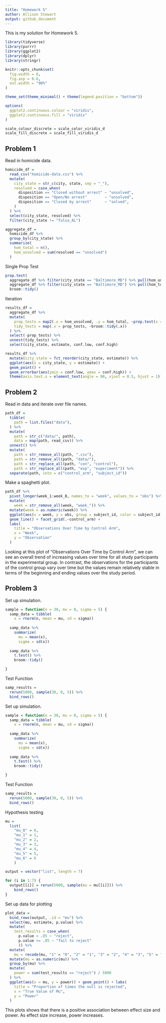 ```yaml
---
title: "Homework 5"
author: Allison Stewart
output: github_document
---
```


This is my solution for Homework 5. 

```r
library(tidyverse)
library(purrr)
library(ggplot2)
library(dplyr)
library(stringr)

knitr::opts_chunk$set(
  fig.width = 6, 
  fig.asp = 0.6, 
  out.width = "90%"
)

theme_set(theme_minimal() + theme(legend.position = "bottom"))

options(
  ggplot2.continuous.colour = "viridis", 
  ggplot2.continuous.fill = "viridis"
)

scale_colour_discrete = scale_color_viridis_d
scale_fill_discrete = scale_fill_viridis_d
```

## Problem 1 

Read in homicide data. 

```r
homicide_df = 
  read_csv("homicide-data.csv") %>% 
  mutate(
    city_state = str_c(city, state, sep = "_"),
    resolved = case_when(
      disposition == "Closed without arrest" ~ "unsolved",
      disposition == "Open/No arrest"        ~ "unsolved",
      disposition == "Closed by arrest"      ~ "solved",
    )
  ) %>% 
  select(city_state, resolved) %>% 
  filter(city_state != "Tulsa_AL")

aggregate_df = 
  homicide_df %>% 
  group_by(city_state) %>% 
  summarize(
    hom_total = n(),
    hom_unsolved = sum(resolved == "unsolved")
  )
```

Single Prop Test 

```r
prop.test(
  aggregate_df %>% filter(city_state == "Baltimore_MD") %>% pull(hom_unsolved), 
  aggregate_df %>% filter(city_state == "Baltimore_MD") %>% pull(hom_total)) %>% 
  broom::tidy()
```

Iteration 

```r
results_df = 
  aggregate_df %>% 
  mutate(
    prop_tests = map2(.x = hom_unsolved, .y = hom_total, ~prop.test(x = .x, n = .y)),
    tidy_tests = map(.x = prop_tests, ~broom::tidy(.x))
  ) %>% 
  select(-prop_tests) %>% 
  unnest(tidy_tests) %>% 
  select(city_state, estimate, conf.low, conf.high)
```

```r
results_df %>% 
  mutate(city_state = fct_reorder(city_state, estimate)) %>% 
  ggplot(aes(x = city_state, y = estimate)) +
  geom_point() + 
  geom_errorbar(aes(ymin = conf.low, ymax = conf.high)) + 
  theme(axis.text.x = element_text(angle = 90, vjust = 0.5, hjust = 1))
```

## Problem 2

Read in data and iterate over file names.  

```r
path_df = 
  tibble(
    path = list.files("data"),
  ) %>% 
  mutate(
    path = str_c("data/", path),
    data = map(path, read_csv)) %>% 
  unnest() %>% 
  mutate(
    path = str_remove_all(path, ".csv"), 
    path = str_remove_all(path, "data/"), 
    path = str_replace_all(path, "con", "control"), 
    path = str_replace_all(path, "exp", "experiment")) %>% 
  separate(path, into = c("control_arm", "subject_id")) 
```

Make a spaghetti plot. 

```r
path_df %>% 
  pivot_longer(week_1:week_8, names_to = "week", values_to = "obs") %>% 
  mutate(
    week = str_remove_all(week, "week_")) %>%
  mutate(week = as.numeric(week)) %>% 
  ggplot(aes(x = week, y = obs, group = subject_id, color = subject_id)) + 
  geom_line() + facet_grid(.~control_arm) + 
  labs(
    title = "Observations Over Time by Control Arm", 
    x = "Week", 
    y = "Observation"
  )
```

Looking at this plot of "Observations Over Time by Control Arm", we can see an overall trend of increasing values over time for all study participants in the experimental group. In contrast, the observations for the participants of the control group vary over time but the values remain relatively stable in terms of the beginning and ending values over the study period. 

## Problem 3 

Set up simulation. 

```r
sample = function(n = 30, mu = 0, sigma = 5) {
  samp_data = tibble(
    x = rnorm(n, mean = mu, sd = sigma)) 
  
  samp_data %>% 
    summarize(
      mu = mean(x),
      sigma = sd(x))
  
  samp_data %>%
    t.test() %>%
    broom::tidy()

}

```

Test Function 

```r
samp_results = 
  rerun(5000, sample(30, 0, 5)) %>% 
  bind_rows()
```

Set up simulation. 

```r
sample = function(n = 30, mu = 0, sigma = 5) {
  samp_data = tibble(
    x = rnorm(n, mean = mu, sd = sigma)) 
  
  samp_data %>% 
    summarize(
      mu = mean(x),
      sigma = sd(x))
  
  samp_data %>%
    t.test() %>%
    broom::tidy()

}

```

Test Function 

```r
samp_results = 
  rerun(5000, sample(30, 0, 5)) %>% 
  bind_rows()
```

Hypothesis testing

```r
mu =
  list(
    "mu_0" = 0,
    "mu_1" = 1,
    "mu_2" = 2,
    "mu_3" = 3,
    "mu_4" = 4,
    "mu_5" = 5,
    "mu_6" = 6
    )

output = vector("list", length = 7)

for (i in 1:7) {
  output[[i]] = rerun(5000, sample(mu = mu[[i]])) %>% 
    bind_rows() 
}
```

Set up data for plotting

```r
plot_data =
  bind_rows(output, .id = "mu") %>% 
  select(mu, estimate, p.value) %>% 
  mutate(
    test_results = case_when(
      p.value < .05 ~ "reject",
      p.value >= .05 ~ "fail to reject"
      )) %>% 
  mutate(
    mu = recode(mu, "1" = "0", "2" = "1", "3" = "2", "4" = "3", "5" = "4", "6" = "5", "7" = "6")) %>% 
  mutate(mu = as.numeric(mu)) %>% 
  group_by(mu) %>% 
  mutate(
    power = sum(test_results == "reject") / 5000
  ) %>% 
  ggplot(aes(x = mu, y = power)) + geom_point() + labs(
    title = "Proportion of times the null is rejected", 
    x = "True Value of Mu", 
    y = "Power"
  )
```

This plots shows that there is a positive association between effect size and power. As effect size increase, power increases. 

```r
```


